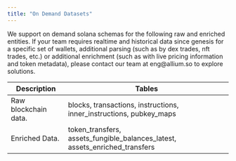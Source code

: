 ```yaml
---
title: "On Demand Datasets"
---
```


We support on demand solana schemas for the following raw and enriched entities. If your team requires realtime and historical data since genesis for a specific set of wallets, additional parsing (such as by dex trades, nft trades, etc.) or additional enrichment (such as with live pricing information and token metadata), please contact our team at eng\@allium.so to explore solutions.

| Description          | Tables                                                                            |
| -------------------- | --------------------------------------------------------------------------------- |
| Raw blockchain data. | blocks, transactions, instructions, inner\_instructions, pubkey\_maps             |
| Enriched Data.       | token\_transfers, assets\_fungible\_balances\_latest, assets\_enriched\_transfers |


